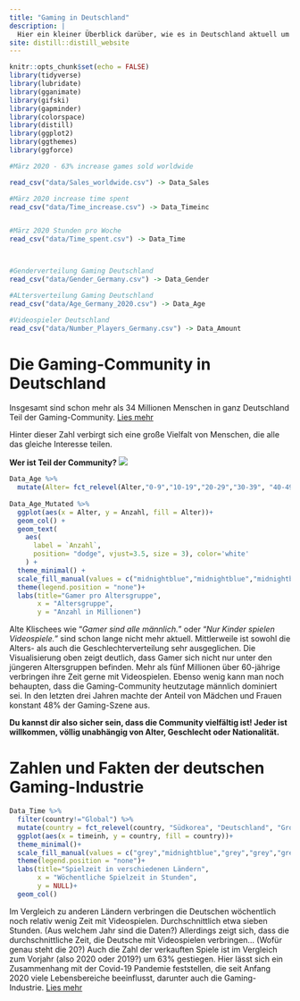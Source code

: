 ```yaml
---
title: "Gaming in Deutschland"
description: |
  Hier ein kleiner Überblick darüber, wie es in Deutschland aktuell um Gaming steht:
site: distill::distill_website
---
```


```r
knitr::opts_chunk$set(echo = FALSE)
library(tidyverse)
library(lubridate)
library(gganimate)
library(gifski)
library(gapminder)
library(colorspace)
library(distill)
library(ggplot2)
library(ggthemes)
library(ggforce)
```

```r
#März 2020 - 63% increase games sold worldwide

read_csv("data/Sales_worldwide.csv") -> Data_Sales

#März 2020 increase time spent
read_csv("data/Time_increase.csv") -> Data_Timeinc


#März 2020 Stunden pro Woche
read_csv("data/Time_spent.csv") -> Data_Time



#Genderverteilung Gaming Deutschland
read_csv("data/Gender_Germany.csv") -> Data_Gender

#ALtersverteilung Gaming Deutschland
read_csv("data/Age_Germany_2020.csv") -> Data_Age

#Videospieler Deutschland
read_csv("data/Number_Players_Germany.csv") -> Data_Amount

```

# Die Gaming-Community in Deutschland

Insgesamt sind schon mehr als 34 Millionen Menschen in ganz Deutschland Teil der Gaming-Community. 
[Lies mehr](https://www.game.de/immer-mehr-menschen-ab-60-jahren-spielen-games/) \n


Hinter dieser Zahl verbirgt sich eine große Vielfalt von Menschen, die alle das gleiche Interesse teilen. \n

**Wer ist Teil der Community?**
![](images/pexels-tima-miroshnichenko-5698406.jpg)

```r


Data_Age %>%
  mutate(Alter= fct_relevel(Alter,"0-9","10-19","20-29","30-39", "40-49", "50-59","60+")) -> Data_Age_Mutated
  
Data_Age_Mutated %>%
  ggplot(aes(x = Alter, y = Anzahl, fill = Alter))+
  geom_col() +
  geom_text( 
    aes(
      label = `Anzahl`,
      position= "dodge", vjust=3.5, size = 3), color='white'
    ) +
  theme_minimal() +
  scale_fill_manual(values = c("midnightblue","midnightblue","midnightblue","midnightblue","midnightblue","midnightblue","midnightblue"))+
  theme(legend.position = "none")+
  labs(title="Gamer pro Altersgruppe",
       x = "Altersgruppe",
       y = "Anzahl in Millionen")
```

Alte Klischees wie "*Gamer sind alle männlich.*" oder "*Nur Kinder spielen Videospiele.*" sind schon lange nicht mehr aktuell. Mittlerweile ist sowohl die Alters- als auch die Geschlechterverteilung sehr ausgeglichen. Die Visualisierung oben zeigt deutlich, dass Gamer sich nicht nur unter den jüngeren Altersgruppen befinden. Mehr als fünf Millionen über 60-jährige verbringen ihre Zeit gerne mit Videospielen. 
Ebenso wenig kann man noch behaupten, dass die Gaming-Community heutzutage männlich dominiert sei. In den letzten drei Jahren machte der Anteil von Mädchen und Frauen konstant 48% der Gaming-Szene aus.

**Du kannst dir also sicher sein, dass die Community vielfältig ist! Jeder ist willkommen, völlig unabhängig von Alter, Geschlecht oder Nationalität.**



# Zahlen und Fakten der deutschen Gaming-Industrie
```r
Data_Time %>%
  filter(country!="Global") %>%
  mutate(country = fct_relevel(country, "Südkorea", "Deutschland", "Großbritannien", "USA", "Indonesien", "Indien", "Vietnam", "China")) %>%
  ggplot(aes(x = timeinh, y = country, fill = country))+
  theme_minimal()+
  scale_fill_manual(values = c("grey","midnightblue","grey","grey","grey","grey","grey", "grey"))+
  theme(legend.position = "none")+
  labs(title="Spielzeit in verschiedenen Ländern",
       x = "Wöchentliche Spielzeit in Stunden",
       y = NULL)+
  geom_col()
```
Im Vergleich zu anderen Ländern verbringen die Deutschen wöchentlich noch relativ wenig Zeit mit Videospielen. Durchschnittlich etwa sieben Stunden. (Aus welchem Jahr sind die Daten?)
Allerdings zeigt sich, dass die durchschnittliche Zeit, die Deutsche mit Videospielen verbringen... (Wofür genau steht die 20?)
Auch die Zahl der verkauften Spiele ist im Vergleich zum Vorjahr (also 2020 oder 2019?) um 63% gestiegen. Hier lässt sich ein Zusammenhang mit der Covid-19 Pandemie feststellen, die seit Anfang 2020 viele Lebensbereiche beeinflusst, darunter auch die Gaming-Industrie. [Lies mehr](https://pro-gamer.netlify.app/plot)
